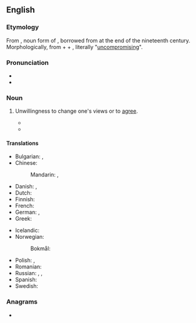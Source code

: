 ==English==

===Etymology===
From {{bor|en|fr|intransigeance}}, noun form of {{m|fr|intransigeant}}, borrowed from {{der|en|es|intransigente}} at the end of the nineteenth century. Morphologically, from {{m|fr|in-}} + {{m|fr|transiger}} + {{m|fr|-ant}}, literally "[[uncompromising]]".

===Pronunciation===
* {{IPA|en|/ɪnˈtɹæn.sɪ.d͡ʒəns/}}
* {{audio|en|LL-Q1860 (eng)-Vealhurl-intransigence.wav|Audio (UK)}}

===Noun===
{{en-noun|~}}

# Unwillingness to change one's views or to [[agree]].
#: {{ux|en|The '''intransigence''' of both sides frustrated the negotiators.}}
#* {{quote-web|en|url=http://www.theguardian.com/commentisfree/2013/aug/14/gibraltar-falklands-deny-logic-history|title=Gibraltar and the Falklands deny the logic of history|author=Simon Jenkins|date=2013-08-14|work=The Guardian|passage=The curse has been Spanish ineptitude feeding Gibraltarian '''intransigence'''. Border hold-ups are counterproductive to winning hearts and minds, as were blundering Argentinian landings on the outer Falklands.}}
#* {{quote-web|en|url=https://www.theguardian.com/commentisfree/2022/nov/07/the-guardian-view-on-rishi-sunaks-cop27-trip-placing-the-planet-on-a-road-to-hell|title=The Guardian view on Rishi Sunak’s Cop27 trip: placing the planet on a road to hell|date=2022-11-07|work=The Guardian|passage=Rishi Sunak is not interested in the climate emergency – and everyone knows it. Forced to make a flying visit to Cop27, Mr Sunak’s '''intransigence''' made him an outcast at the UN summit in Sharm el-Sheikh, Egypt.}}

====Translations====
{{trans-top|intransigence}}
* Bulgarian: {{t+|bg|непримиримост|f}}, {{t|bg|безкомпромисност|f}}
* Chinese:
*: Mandarin: {{t|cmn|不妥協|sc=Hani}}, {{t|cmn|不妥协|tr=bùtuǒxié|sc=Hani}}
* Danish: {{t|da|kompromisløshed|c}}, {{t|da|umedgørlighed|c}}
* Dutch: {{t+|nl|onverzettelijkheid|f}}
* Finnish: {{t+|fi|myöntymättömyys}}
* French: {{t+|fr|intransigeance|f}}
* German: {{t|de|Unnachgiebigkeit|f}}, {{t+|de|Intransigenz|f}}
* Greek: {{t+|el|αδιαλλαξία|f}}
{{trans-mid}}
* Icelandic: {{t|is|þrjóska|f}}
* Norwegian:
*: Bokmål: {{t|nb|umedgjørlighet|m|f}}
* Polish: {{t|pl|nieprzejednanie|n}}, {{t+|pl|nieustępliwość|f}}
* Romanian: {{t+|ro|intransigență|f}}
* Russian: {{t+|ru|непримири́мость|f}}, {{t+|ru|непрекло́нность|f}}, {{t+|ru|бескомпроми́ссность}}
* Spanish: {{t+|es|intransigencia|f}}
* Swedish: {{t+|sv|omedgörlighet|c}}
{{trans-bottom}}

===Anagrams===
* {{anagrams|en|a=aceegiinnnrst|antiscreening}}